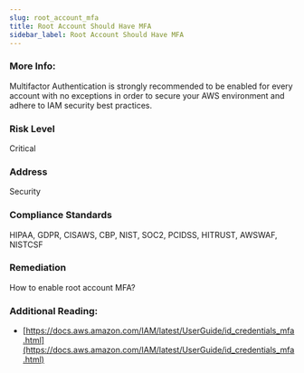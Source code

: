 ```yaml
---
slug: root_account_mfa
title: Root Account Should Have MFA
sidebar_label: Root Account Should Have MFA
---
```


### More Info:

Multifactor Authentication is strongly recommended to be enabled for every account with no exceptions in order to secure your AWS environment and adhere to IAM security best practices.

### Risk Level

Critical

### Address

Security

### Compliance Standards

HIPAA, GDPR, CISAWS, CBP, NIST, SOC2, PCIDSS, HITRUST, AWSWAF, NISTCSF

### Remediation

How to enable root account MFA?

### Additional Reading:

- [https://docs.aws.amazon.com/IAM/latest/UserGuide/id_credentials_mfa.html](https://docs.aws.amazon.com/IAM/latest/UserGuide/id_credentials_mfa.html) 

